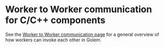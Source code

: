 
# Worker to Worker communication for C/C++ components

See the [Worker to Worker communication page](docs/concepts-worker-to-worker-communication) for a general overview of how workers can invoke each other in Golem.
